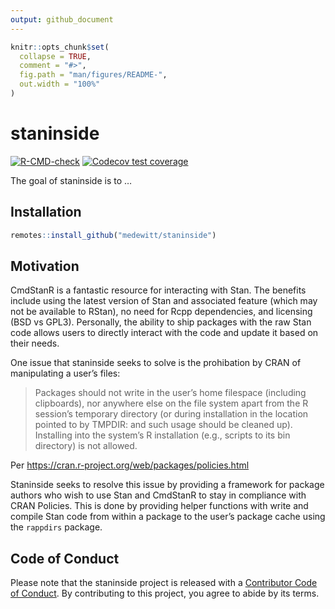 ```yaml
---
output: github_document
---
```


<!-- README.md is generated from README.Rmd. Please edit that file -->

```r
knitr::opts_chunk$set(
  collapse = TRUE,
  comment = "#>",
  fig.path = "man/figures/README-",
  out.width = "100%"
)
```

# staninside

<!-- badges: start -->
[![R-CMD-check](https://github.com/medewitt/staninside/workflows/R-CMD-check/badge.svg)](https://github.com/medewitt/staninside/actions)
[![Codecov test coverage](https://codecov.io/gh/medewitt/staninside/branch/main/graph/badge.svg)](https://codecov.io/gh/medewitt/staninside?branch=main)
<!-- badges: end -->

The goal of staninside is to ...

## Installation


``` r
remotes::install_github("medewitt/staninside")
```

## Motivation

CmdStanR is a fantastic resource for interacting with Stan.
The benefits include using the latest version of Stan and associated feature (which may not be available to RStan), no need for Rcpp dependencies, and licensing (BSD vs GPL3).
Personally, the ability to ship packages with the raw Stan code allows users to directly interact with the code and update it based on their needs. 

One issue that staninside seeks to solve is the prohibation by CRAN of manipulating a user's files:

>Packages should not write in the user’s home filespace (including clipboards), nor anywhere else on the file system apart from the R session’s temporary directory (or during installation in the location pointed to by TMPDIR: and such usage should be cleaned up). Installing into the system’s R installation (e.g., scripts to its bin directory) is not allowed.

Per <https://cran.r-project.org/web/packages/policies.html>

Staninside seeks to resolve this issue by providing a framework for package authors who wish to use Stan and CmdStanR to stay in compliance with CRAN Policies.
This is done by providing helper functions with write and compile Stan code from within a package to the user's package cache using the `rappdirs` package. 

## Code of Conduct

Please note that the staninside project is released with a [Contributor Code of Conduct](https://contributor-covenant.org/version/2/0/CODE_OF_CONDUCT.html). By contributing to this project, you agree to abide by its terms.
